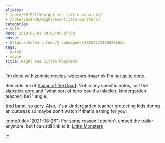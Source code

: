 ```yaml
---
aliases:
- /note/2019/213/might-see-little-monsters/
- /note/2019/08/might-see-little-monsters/
categories:
- note
date: 2019-08-01 00:00:00-07:00
posse:
- https://hackers.town/@randomgeek/102542731700265633
tags:
- watch
- movie
title: Might see Little Monsters
---
```


I'm done with zombie movies.  *watches trailer* ok I'm not quite done.

[shaun-of-the-dead]: https://youtu.be/Ne7ZA1bCz4Q

Reminds me of [Shaun of the Dead][shaun-of-the-dead]. Not in any specific
notes, just the slapstick gore and "what sort of hero could a (slacker,
kindergarden teacher) be?" angle.

(red band, so gory. Also, it's a kindergarden teacher protecting kids
during an outbreak so maybe don't watch if that's a thing for you)

::note{title="2021-08-26"}
For some reason I couldn't embed the trailer anymore, but I can still link to
it: [Little Monsters][little-monsters]

[little-monsters]: https://youtu.be/8d1KP-OhBP4
:::
